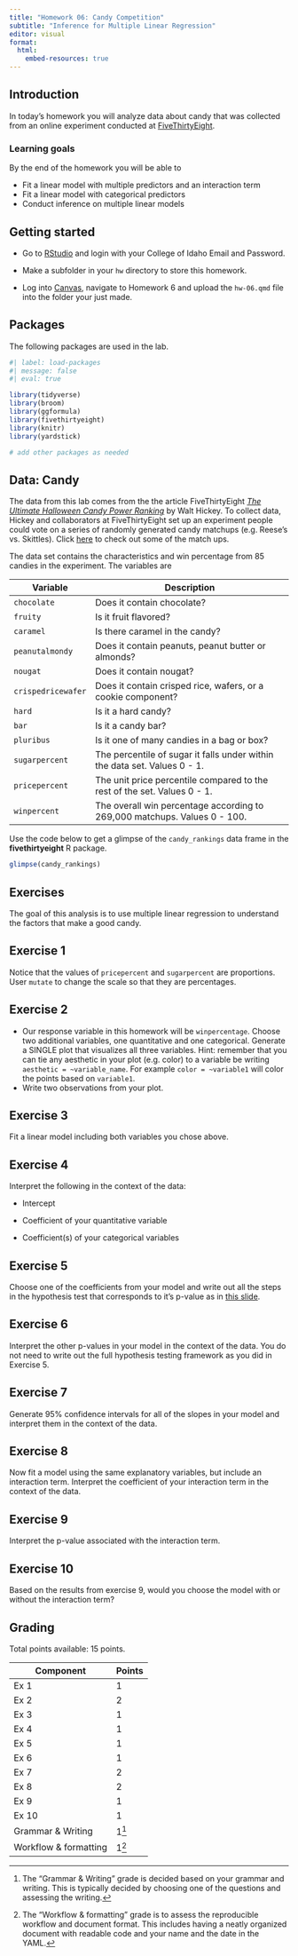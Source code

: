 ```yaml
---
title: "Homework 06: Candy Competition"
subtitle: "Inference for Multiple Linear Regression"
editor: visual
format:
  html:
    embed-resources: true
---
```


## Introduction

In today's homework you will analyze data about candy that was collected from an online experiment conducted at [FiveThirtyEight](https://fivethirtyeight.com/).

### Learning goals

By the end of the homework you will be able to

-   Fit a linear model with multiple predictors and an interaction term
-   Fit a linear model with categorical predictors
-   Conduct inference on multiple linear models

## Getting started

- Go to [RStudio](https://rstudio.collegeofidaho.edu) and login with your College of Idaho Email and Password.

- Make a subfolder in your `hw` directory to store this homework.

- Log into [Canvas](https://cofi.instructure.com/courses/17093/assignments/202864), navigate to Homework 6 and upload the `hw-06.qmd` file into the folder your just made.

## Packages

The following packages are used in the lab.

```r
#| label: load-packages
#| message: false
#| eval: true

library(tidyverse)
library(broom)
library(ggformula)
library(fivethirtyeight)
library(knitr)
library(yardstick)

# add other packages as needed
```

## Data: Candy

The data from this lab comes from the the article FiveThirtyEight [*The Ultimate Halloween Candy Power Ranking*](https://fivethirtyeight.com/features/the-ultimate-halloween-candy-power-ranking) by Walt Hickey. To collect data, Hickey and collaborators at FiveThirtyEight set up an experiment people could vote on a series of randomly generated candy matchups (e.g. Reese's vs. Skittles). Click [here](http://walthickey.com/2017/10/18/whats-the-best-halloween-candy/) to check out some of the match ups.

The data set contains the characteristics and win percentage from 85 candies in the experiment. The variables are

| Variable           | Description                                                               |
|--------------------|---------------------------------------------------------------------------|
| `chocolate`        | Does it contain chocolate?                                                |
| `fruity`           | Is it fruit flavored?                                                     |
| `caramel`          | Is there caramel in the candy?                                            |
| `peanutalmondy`    | Does it contain peanuts, peanut butter or almonds?                        |
| `nougat`           | Does it contain nougat?                                                   |
| `crispedricewafer` | Does it contain crisped rice, wafers, or a cookie component?              |
| `hard`             | Is it a hard candy?                                                       |
| `bar`              | Is it a candy bar?                                                        |
| `pluribus`         | Is it one of many candies in a bag or box?                                |
| `sugarpercent`     | The percentile of sugar it falls under within the data set. Values 0 - 1. |
| `pricepercent`     | The unit price percentile compared to the rest of the set. Values 0 - 1.  |
| `winpercent`       | The overall win percentage according to 269,000 matchups. Values 0 - 100. |

Use the code below to get a glimpse of the `candy_rankings` data frame in the **fivethirtyeight** R package.

```r
glimpse(candy_rankings)
```

## Exercises

The goal of this analysis is to use multiple linear regression to understand the factors that make a good candy.

## Exercise 1

Notice that the values of `pricepercent` and `sugarpercent` are proportions. User `mutate` to change the scale so that they are percentages.

## Exercise 2

-   Our response variable in this homework will be `winpercentage`. Choose two additional variables, one quantitative and one categorical. Generate a SINGLE plot that visualizes all three variables. Hint: remember that you can tie any aesthetic in your plot (e.g. color) to a variable be writing `aesthetic = ~variable_name`. For example `color = ~variable1` will color the points based on `variable1`.
-   Write two observations from your plot.

## Exercise 3

Fit a linear model including both variables you chose above.

## Exercise 4

Interpret the following in the context of the data:

-   Intercept

-   Coefficient of your quantitative variable

-   Coefficient(s) of your categorical variables

## Exercise 5

Choose one of the coefficients from your model and write out all the steps in the hypothesis test that corresponds to it's p-value as in [this slide](https://mat212wi25.netlify.app/slides/08-mlr-inference#/mlr-hypothesis-test-avgtemp).

## Exercise 6

Interpret the other p-values in your model in the context of the data. You do not need to write out the full hypothesis testing framework as you did in Exercise 5.

## Exercise 7

Generate 95% confidence intervals for all of the slopes in your model and interpret them in the context of the data.

## Exercise 8

Now fit a model using the same explanatory variables, but include an interaction term. Interpret the coefficient of your interaction term in the context of the data.

## Exercise 9

Interpret the p-value associated with the interaction term.


## Exercise 10

Based on the results from exercise 9, would you choose the model with or without the interaction term?

## Grading

Total points available: 15 points.

| Component             | Points |
|-----------------------|--------|
| Ex 1                  | 1      |
| Ex 2                  | 2      |
| Ex 3                  | 1      |
| Ex 4                  | 1      |
| Ex 5                  | 1      |
| Ex 6                  | 1      |
| Ex 7                  | 2      |
| Ex 8                  | 2      |
| Ex 9                  | 1      |
| Ex 10                 | 1      |
| Grammar & Writing     | 1[^1]  |
| Workflow & formatting | 1[^2]  |

[^1]: The "Grammar & Writing" grade is decided based on your grammar and writing. This is typically decided by choosing one of the questions and assessing the writing.

[^2]: The "Workflow & formatting" grade is to assess the reproducible workflow and document format. This includes having a neatly organized document with readable code and your name and the date in the YAML.
